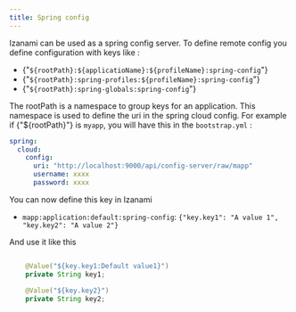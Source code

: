 ```yaml
---
title: Spring config
---
```


Izanami can be used as a spring config server. To define remote config you define configuration with keys like :

- {"`${rootPath}:${applicatioName}:${profileName}:spring-config`"}
- {"`${rootPath}:spring-profiles:${profileName}:spring-config`"}
- {"`${rootPath}:spring-globals:spring-config`"}

The rootPath is a namespace to group keys for an application. This namespace is used to define the uri in the spring cloud config.
For example if {"${rootPath}"} is `myapp`, you will have this in the `bootstrap.yml` :

```yaml
spring:
  cloud:
    config:
      uri: "http://localhost:9000/api/config-server/raw/mapp"
      username: xxxx
      password: xxxx
```

You can now define this key in Izanami

- `mapp:application:default:spring-config`: `{"key.key1": "A value 1", "key.key2": "A value 2"}`

And use it like this

```java

    @Value("${key.key1:Default value1}")
    private String key1;

    @Value("${key.key2}")
    private String key2;
```
